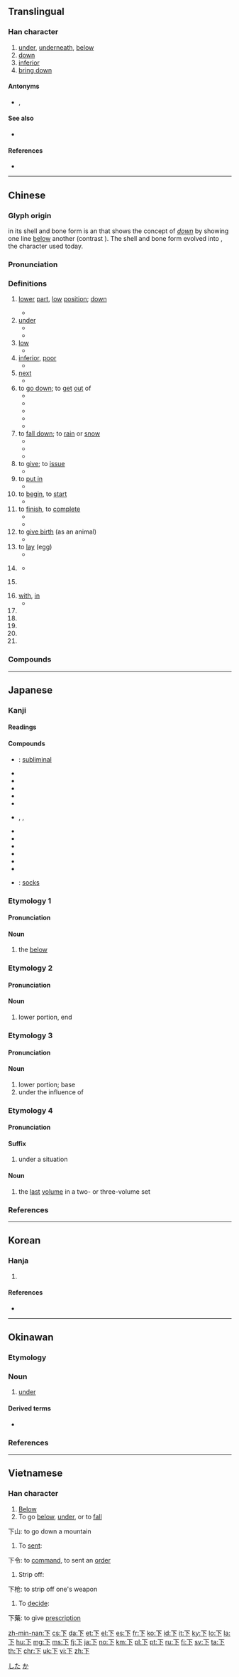 {{character info/new}}
{{also|丅|卞}}<!-- may be replaced by zh-forms -->

==Translingual==
{{stroke order|type=animate}}
{{stroke order|strokes=3}}

===Han character===
{{Han char|rn=1|rad=一|as=02|sn=3|four=10230|canj=MY|ids=⿱一卜}}

# [[under]], [[underneath]], [[below]]
# [[down]]
# [[inferior]]
# [[bring down]]

====Antonyms====
* {{l|mul|上}}, {{l|mul|丄}}

====See also====
* {{l|mul|氐}} {{qualifier|also means “down” in some uses}}

====References====
* {{Han ref|kx=0076.100|dkj=00014|dj=0147.010|hdz=10007.010|uh=4E0B|ud=19979|bh=A455|bd=42069}}

----

==Chinese==
{{zh-forms|alt=丅}}

===Glyph origin===
{{Han etyl}}
{{lang|zh|下}} in its shell and bone form is an {{liushu|i|nocap=y}} that shows the concept of ''[[down]]'' by showing one line [[below]] another (contrast {{m|zh|上}}). The shell and bone form evolved into {{lang|zh|下}}, the character used today.

===Pronunciation===
{{zh-pron
|m=xià
|m-s=ha4/xia4
|m-s_note=ha4 - vernacular; xia4 - literary
|c=haa6,haa5
|h=
|mn=qz:hǎ/tw,xm:hā/qz:hě/tw,xm:hē/zz:hēe/qz:ě/tw,xm:ē/zz:ēe/qz:kě/tw,xm:kē/zz:kēe/qz:khě/tw,xm:khē
|mn_note=hǎ/hā - literary; hě/hē/hēe/ě/ē/ēe/kě/kē/kēe/khě/khē - vernacular
|w=3hho,2xia
|w_note=3hho - vernacular; 2xia - literary
|mc=y
|oc=y
|ma=y
|cat=v,a,post,cls
}}
{{zh-attn-split}}

===Definitions===
{{zh-hanzi}}

# [[lower]] [[part]], [[low]] [[position]]; [[down]]
#: {{zh-ant|上}}
#* {{zh-x|樓下|downstairs}}
# [[under]]
#* {{zh-x|樹下|under the tree}}
#* {{zh-x|在 這些 條件 下|under these conditions}}
# [[low]]
#* {{zh-x|下層|lower level}}
# [[inferior]], [[poor]]
#* {{zh-x|下品|inferior products}}
# [[next]]
#* {{zh-x|下次|next time}}
# to [[go down]]; to [[get]] [[out]] of
#* {{zh-x|下船|to disembark from a boat}}
#* {{zh-x|下樓|to go downstairs}}
#* {{zh-x|下山|to go down the mountain}}
#* {{zh-x|走下|to walk down}}
#* {{zh-x|下床|to get out of bed}}
# to [[fall down]]; to [[rain]] or [[snow]]
#* {{zh-x|落下|to fall down}}
#* {{zh-x|下雪|to snow}}
#* {{zh-x|下雨|to rain}}
# to [[give]]; to [[issue]]
#* {{zh-x|下令|to issue an order}}
# to [[put in]]
#* {{zh-x|下 麵條|to put noodles into boiling water}}
# to [[begin]], to [[start]]
#* {{zh-x|下筆|to start writing}}
# to [[finish]], to [[complete]]
#* {{zh-x|下班|to get off work}}
#* {{zh-x|下課|to finish class}}
# to [[give birth]] (as an animal)
#* {{zh-x|下 豬仔|to have piglets}}
# to [[lay]] (egg)
#* {{zh-x|下蛋|to lay eggs}}
# {{lb|zh|colloquial}} {{zh-abbrev|*下載|to download}}
#* {{zh-x|先 去 下 個 軟件。|'''Download''' the software first.}}
# {{lb|zh|colloquial}} {{zh-abbrev|*下線|to log out}}
# [[with]], [[in]]
#* {{zh-x|在 朋友 的 幫助 下|with help from friends}}
# {{n-g|Used after a verb to express height.}}
# {{n-g|Used after a verb to express space.}}
# {{n-g|Used after a verb to express the separation of an object.}}
# {{n-g|Used after a verb to express the end of an action.}}
# {{n-g|Classifier for the number of actions.}}

===Compounds===
{{zh-der|一下|上下|下下|下世|下乘|下九|下交|下人|下令|下伏|下位|下作|下來|下停|下僚|下元|下凡|下列|下利|下剩|下劑|下劣|下勁|下午|下去|下口|下吏|下咽|下品|下哨|下問|下嚥|下回|下國|下土|下地|下坡|下垂|下堂|下場|下塵|下墜|下士|下壽|下夜|下女|下妻|下妾|下嫁|下子|下存|下學|下官|下定|下室|下家|下層|下屬|下山|下崽|下工|下巴|下席|下帷|下幣|下平|下床|下店|下廚|下弦|下彩|下得|下心|下情|下意|下愚|下懷|下截|下戶|下房|下手|下才|下拜|下挫|下操|下擺|下放|下文|下斷|下方|下旨|下旬|下晚|下晝|下書|下服|下梢|下棋|下椗|下榻|下樓|下檔|下欠|下次|下款|下武|下毒|下民|下氣|下水|下江|下沉|下泉|下注|下流|下浣|下浮|下海|下消|下游|下滑|下澣|下澤|下瀉|下火|下焦|下狀|下狠|下獄|下班|下田|下界|下番|下疳|下痢|下的|下皮|下盤|下石|下碇|下磐|下神|下禮|下程|下種|下第|下筆|下等|下策|下節|下箸|下紅|下級|下網|下聘|下聯|下肚|下肢|下腰|下腳|下臂|下臣|下臺|下船|下茶|下落|下葬|下藥|下處|下蛋|下蠱|下行|下裝|下裡|下襬|下詔|下語|下課|下貧|下賤|下走|下足|下跌|下跪|下路|下身|下車|下輩|下達|下邊|下邑|下部|下都|下鄉|下鄰|下酒|下采|下里|下野|下鍋|下門|下關|下降|下限|下院|下陳|下陷|下隸|下雨|下雪|下面|下頦|下頭|下頷|下顎|下顧|下風|下飯|下首|下馬|下駟|下體|下麵|下黷|不下|丟下|以下|伏下|低下|倒下|做下|兩下|凹下|刻下|剩下|創下|卑下|南下|卸下|合下|名下|嚥下|在下|地下|坐下|垂下|垓下|天下|宇下|安下|定下|家下|寄下|屬下|帳下|年下|底下|廚下|廝下|心下|意下|戲下|房下|手下|打下|扔下|把下|拿下|按下|捺下|掉下|接下|撂下|撇下|擱下|擲下|攀下|攔下|收下|攻下|放下|旗下|日下|昧下|時下|暴下|李下|東下|林下|樓下|標下|歷下|殿下|汗下|江下|沒下|治下|泉下|淌下|滴下|潤下|火下|灶下|燈下|爨下|爬下|現下|留下|當下|盆下|目下|直下|省下|眼下|私下|稷下|窗下|立下|筆下|節下|管下|群下|胯下|脅下|腋下|腳下|膝下|舍下|落下|虛下|該下|豐下|足下|趴下|跪下|身下|躺下|輦下|轂下|這下|逮下|那下|部下|鄉下|門下|閣下|闕下|降下|陛下|階下|零下|頂下|餘下|駑下|體下|高下|麾下|黑下|鼓下}}

----

==Japanese==

===Kanji===
{{ja-kanji|grade=1|rs=一02}}

====Readings====
{{ja-readings
|goon=[[げ]] (ge)
|kanon=[[か]] (ka)
|kun=[[した]] (shita), [[しも]] (shimo), [[もと]] (moto), [[さがる]] ([[下がる]], sagaru), [[さげる]] ([[下げる]], sageru), [[くだる]] ([[下る]], kudaru), [[くだす]] ([[下す]], kudasu), [[くださる]] ([[下さる]], kudasaru), [[おりる]] ([[下りる]], oriru), [[おろす]] ([[下ろす]], orosu)}}

====Compounds====
{{der-top|Compounds}}
* {{ja-r|閾下|いきか}}: [[subliminal]]
* {{ja-r|下限|かげん}}
* {{ja-r|下弦|かげん}}
* {{ja-r|下降|かこう}}
* {{ja-r|下剋上|げこくじょう}}
* {{ja-r|下車|げしゃ}}
* {{ja-r|下種|げす}}, {{ja-r|下衆|げす}}, {{ja-r|下司|げす}}
* {{ja-r|下駄|げた}}
* {{ja-r|下痢|げり}}
* {{ja-r|下着|したぎ}}
* {{ja-l|上下巻}}
* {{ja-l|上中下巻}}
* {{ja-r|下関|しものせき}}
* {{ja-r|靴下|くつした}}: [[sock]]s
{{der-bottom}}

===Etymology 1===
{{ja-kanjitab|した|yomi=k}}

====Pronunciation====
{{ja-pron|yomi=k|した|acc=0|dev=1|acc_ref=DJR,NHK}}

====Noun====
{{ja-noun|した}}

# the [[below]]

===Etymology 2===
{{ja-kanjitab|しも|yomi=k}}

====Pronunciation====
{{ja-pron|yomi=k|しも|acc=2|acc_ref=DJR,NHK}}

====Noun====
{{ja-noun|しも}}

# lower portion, end

===Etymology 3===
{{ja-kanjitab|もと|yomi=k}}

====Pronunciation====
{{ja-pron|yomi=k|もと|acc=2|acc_ref=DJR,NHK}}

====Noun====
{{ja-noun|もと}}

# lower portion; base
# under the influence of

===Etymology 4===
{{ja-kanjitab|げ|yomi=o}}

====Pronunciation====
{{ja-pron|yomi=goon|げ|acc=1|acc_ref=DJR,NHK|acc2=0|acc2_ref=DJR,NHK}}

====Suffix====
{{ja-pos|suffix|か}}

# under a situation

====Noun====
{{ja-noun|げ}}

# the [[last]] [[volume]] in a two- or three-volume set

===References===
<references/>

[[Category:Japanese basic words|した]]
[[Category:ja:Taxonomy|か]]

----

==Korean==

===Hanja===
{{ko-hanja|hangeul=하|rv=ha|mr=ha|eumhun=아래|ehrv=alae|ehmr=arae|ehy=}}

# {{defn|lang=ko|sort=一02}}

====References====
* {{Hanja ref|nav=12240}}

----

==Okinawan==

===Etymology===
{{ryu-OG|46|しちや}}

===Noun===
{{head|ryu|noun|hiragana|しちゃ|romaji|shicha}}

# [[under]]

====Derived terms====
* {{l|ryu|下着|tr=[[しちゃぢ]], ''[[shichaji]]''||[[underwear]]}}

===References===
<references/>

----

==Vietnamese==

===Han character===
{{vi-hantu|[[hạ]]|rs=一02}}

# [[below|Below]]
# To go [[below]], [[under]], or to [[fall]]
下山: to go down a mountain
# To [[sent]]:
下令: to [[command]], to sent an [[order]]
# Strip off:
下枪: to strip off one's weapon
# To [[decide]]:
下藥: to give [[prescription]]

[[zh-min-nan:下]]
[[cs:下]]
[[da:下]]
[[et:下]]
[[el:下]]
[[es:下]]
[[fr:下]]
[[ko:下]]
[[id:下]]
[[it:下]]
[[ky:下]]
[[lo:下]]
[[la:下]]
[[hu:下]]
[[mg:下]]
[[ms:下]]
[[fj:下]]
[[ja:下]]
[[no:下]]
[[km:下]]
[[pl:下]]
[[pt:下]]
[[ru:下]]
[[fi:下]]
[[sv:下]]
[[ta:下]]
[[th:下]]
[[chr:下]]
[[uk:下]]
[[vi:下]]
[[zh:下]]